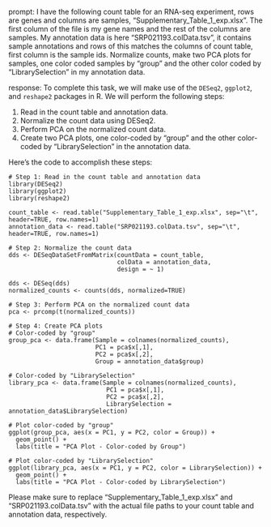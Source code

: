 prompt:
I have the following count table for an RNA-seq experiment, rows are genes and columns are samples, "Supplementary_Table_1_exp.xlsx". The first column of the file is my gene names and the rest of the columns are samples. My annotation data is here  "SRP021193.colData.tsv", it contains sample annotations and rows of this matches the columns of count table, first column is the sample ids. Normalize counts, make two PCA plots for samples, one color coded samples by "group" and the other color coded by "LibrarySelection" in my annotation data.

response:
To complete this task, we will make use of the `DESeq2`, `ggplot2`, and `reshape2` packages in R. We will perform the following steps:

1. Read in the count table and annotation data.
2. Normalize the count data using DESeq2.
3. Perform PCA on the normalized count data.
4. Create two PCA plots, one color-coded by "group" and the other color-coded by "LibrarySelection" in the annotation data.

Here's the code to accomplish these steps:

```
# Step 1: Read in the count table and annotation data
library(DESeq2)
library(ggplot2)
library(reshape2)

count_table <- read.table("Supplementary_Table_1_exp.xlsx", sep="\t", header=TRUE, row.names=1)
annotation_data <- read.table("SRP021193.colData.tsv", sep="\t", header=TRUE, row.names=1)

# Step 2: Normalize the count data
dds <- DESeqDataSetFromMatrix(countData = count_table,
                              colData = annotation_data,
                              design = ~ 1)

dds <- DESeq(dds)
normalized_counts <- counts(dds, normalized=TRUE)

# Step 3: Perform PCA on the normalized count data
pca <- prcomp(t(normalized_counts))

# Step 4: Create PCA plots
# Color-coded by "group"
group_pca <- data.frame(Sample = colnames(normalized_counts),
                        PC1 = pca$x[,1],
                        PC2 = pca$x[,2],
                        Group = annotation_data$group)

# Color-coded by "LibrarySelection"
library_pca <- data.frame(Sample = colnames(normalized_counts),
                           PC1 = pca$x[,1],
                           PC2 = pca$x[,2],
                           LibrarySelection = annotation_data$LibrarySelection)

# Plot color-coded by "group"
ggplot(group_pca, aes(x = PC1, y = PC2, color = Group)) +
  geom_point() +
  labs(title = "PCA Plot - Color-coded by Group")

# Plot color-coded by "LibrarySelection"
ggplot(library_pca, aes(x = PC1, y = PC2, color = LibrarySelection)) +
  geom_point() +
  labs(title = "PCA Plot - Color-coded by LibrarySelection")
```

Please make sure to replace "Supplementary_Table_1_exp.xlsx" and "SRP021193.colData.tsv" with the actual file paths to your count table and annotation data, respectively.
